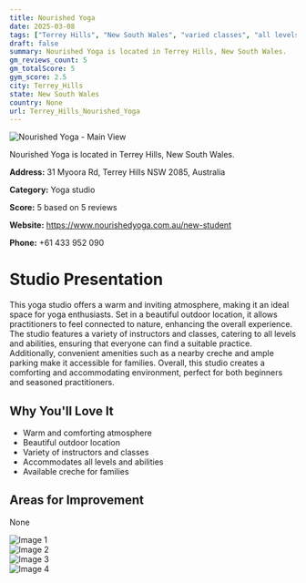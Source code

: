 ```yaml
---
title: Nourished Yoga
date: 2025-03-08
tags: ["Terrey Hills", "New South Wales", "varied classes", "all levels", "welcoming environment", "family-friendly", "Terrey Hills"]  
draft: false
summary: Nourished Yoga is located in Terrey Hills, New South Wales.
gm_reviews_count: 5
gm_totalScore: 5
gym_score: 2.5
city: Terrey_Hills
state: New South Wales
country: None
url: Terrey_Hills_Nourished_Yoga
---
```


<div className="aspect-[16/9] relative my-8">
  <img 
    src="https://lh5.googleusercontent.com/p/AF1QipMYlGF1t5sY10uHsJscTu5FH9C5SuMMIXlADmy5=w1920-h1080-k-no"
    alt="Nourished Yoga - Main View"
    className="object-cover absolute inset-0 w-full h-full rounded-lg"
  />
</div>

Nourished Yoga is located in Terrey Hills, New South Wales.

**Address:** 31 Myoora Rd, Terrey Hills NSW 2085, Australia

**Category:** Yoga studio

**Score:** 5 based on 5 reviews

**Website:** https://www.nourishedyoga.com.au/new-student

**Phone:** +61 433 952 090

# Studio Presentation

This yoga studio offers a warm and inviting atmosphere, making it an ideal space for yoga enthusiasts. Set in a beautiful outdoor location, it allows practitioners to feel connected to nature, enhancing the overall experience. The studio features a variety of instructors and classes, catering to all levels and abilities, ensuring that everyone can find a suitable practice. Additionally, convenient amenities such as a nearby creche and ample parking make it accessible for families. Overall, this studio creates a comforting and accommodating environment, perfect for both beginners and seasoned practitioners.



## Why You'll Love It

- Warm and comforting atmosphere
- Beautiful outdoor location
- Variety of instructors and classes
- Accommodates all levels and abilities
- Available creche for families

## Areas for Improvement

None

<div className="grid grid-cols-1 xl:grid-cols-2 gap-4 my-8">
<div className="aspect-[4/3] relative"><img src="https://lh5.googleusercontent.com/p/AF1QipPMzw0cdr4iLANtKtTlHhbUzbibwMw3kRfy15cJ=w1920-h1080-k-no" alt="Image 1" className="object-cover absolute inset-0 w-full h-full rounded-lg" /></div>
<div className="aspect-[4/3] relative"><img src="https://lh5.googleusercontent.com/p/AF1QipPDjJVJ_k78pN1BZwIUgNrcY9ySfnzb7JXWuMVe=w1920-h1080-k-no" alt="Image 2" className="object-cover absolute inset-0 w-full h-full rounded-lg" /></div>
<div className="aspect-[4/3] relative"><img src="https://lh5.googleusercontent.com/p/AF1QipNYQhbUUgWGcd9BAl8S5fB7YsVtweoT8Hif49Kl=w1920-h1080-k-no" alt="Image 3" className="object-cover absolute inset-0 w-full h-full rounded-lg" /></div>
<div className="aspect-[4/3] relative"><img src="https://lh5.googleusercontent.com/p/AF1QipPEDCGc8yPrUTMHx046K4P4_KJpsQdBJj0L97Xf=w1920-h1080-k-no" alt="Image 4" className="object-cover absolute inset-0 w-full h-full rounded-lg" /></div>
</div>
